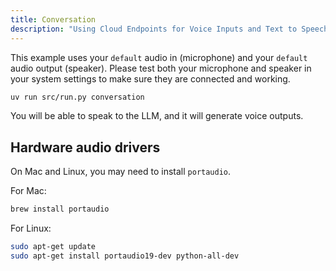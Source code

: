 ```yaml
---
title: Conversation
description: "Using Cloud Endpoints for Voice Inputs and Text to Speech"
---
```


This example uses your `default` audio in (microphone) and your `default` audio output (speaker). Please test both your microphone and speaker in your system settings to make sure they are connected and working.

```bash Conversation
uv run src/run.py conversation
```

You will be able to speak to the LLM, and it will generate voice outputs.

## Hardware audio drivers

On Mac and Linux, you may need to install `portaudio`.

For Mac:
```bash Mac Audio Drivers
brew install portaudio
```

For Linux:
```bash Linux Audio Drivers
sudo apt-get update
sudo apt-get install portaudio19-dev python-all-dev
```
